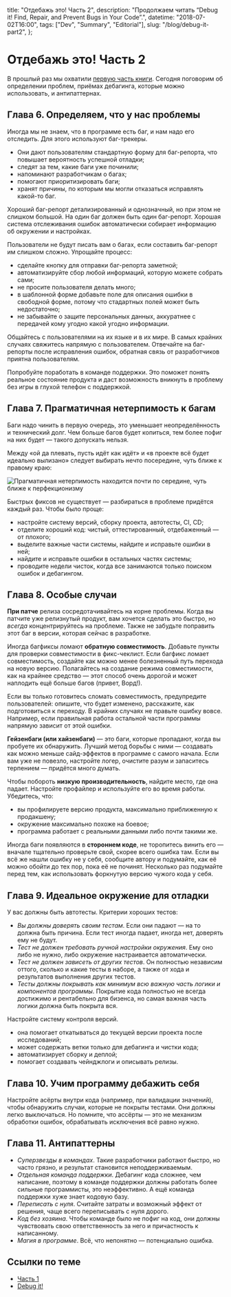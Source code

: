   title: "Отдебажь это! Часть 2",
  description: "Продолжаем читать “Debug it! Find, Repair, and Prevent Bugs in Your Code”.",
  datetime: "2018-07-02T16:00",
  tags: ["Dev", "Summary", "Editorial"],
  slug: "/blog/debug-it-part2",
};

# Отдебажь это! Часть 2

В прошлый раз мы охватили [первую часть книги](/blog/debug-it/). Сегодня поговорим об определении проблем, приёмах дебагинга, которые можно использовать, и антипаттернах.

## Глава 6. Определяем, что у нас проблемы

Иногда мы не знаем, что в программе есть баг, и нам надо его отследить. Для этого используют баг-трекеры.

- Они дают пользователям стандартную форму для баг-репорта, что повышает вероятность успешной отладки;
- следят за тем, какие баги уже починили;
- напоминают разработчикам о багах;
- помогают приоритизировать баги;
- хранят причины, по которым мы могли отказаться исправлять какой-то баг.

Хороший баг-репорт детализированный и однозначный, но при этом не слишком большой. На один баг должен быть один баг-репорт. Хорошая система отслеживания ошибок автоматически собирает информацию об окружении и настройках.

Пользователи не будут писать вам о багах, если составить баг-репорт им слишком сложно. Упрощайте процесс:

- сделайте кнопку для отправки баг-репорта заметной;
- автоматизируйте сбор любой информаций, которую можете собрать сами;
- не просите пользователя делать много;
- в шаблонной форме добавьте поле для описания ошибки в свободной форме, потому что стадартных полей может быть недостаточно;
- не забывайте о защите персональных данных, аккуратнее с передачей кому угодно какой угодно информации.

Общайтесь с пользователями на их языке и в их мире. В самых крайних случаях свяжитесь напрямую с пользователем. Отвечайте на баг-репорты после исправления ошибок, обратная связь от разработчиков приятна пользователям.

Попробуйте поработать в команде поддержки. Это поможет понять реальное состояние продукта и даст возможность вникнуть в проблему без игры в глухой телефон с поддержкой.

## Глава 7. Прагматичная нетерпимость к багам

Баги надо чинить в первую очередь, это уменьшает неопределённость и технический долг. Чем больше багов будет копиться, тем более пофиг на них будет — такого допускать нельзя.

Между «ой да плевать, пусть идёт как идёт» и «в проекте всё будет идеально вылизано» следует выбирать нечто посередине, чуть ближе к правому краю:

![Прагматичная нетерпимость находится почти по середине, чуть ближе к перфекционизму](/img/blog/zero-tolerance.jpg)

Быстрых фиксов не существует — разбираться в проблеме придётся каждый раз. Чтобы было проще:

- настройте систему версий, сборку проекта, автотесты, CI, CD;
- отделите хороший код: чистый, оттестированный, отдебаженный — от плохого;
- выделите важные части системы, найдите и исправьте ошибки в ней;
- найдите и исправьте ошибки в остальных частях системы;
- проводите недели чисток, когда все занимаются только поиском ошибок и дебагингом.

## Глава 8. Особые случаи

**При патче** релиза сосредотачивайтесь на корне проблемы. Когда вы патчите уже релизнутый продукт, вам хочется сделать это быстро, но _всегда_ концентрируйтесь на проблеме. Также не забудьте поправить этот баг в версии, которая сейчас в разработке.

Иногда багфиксы ломают **обратную совместимость**. Добавьте пункты для проверки совместимости в фикс-чеклист. Если багфикс ломает совместимость, создайте как можно менее болезненный путь перехода на новую версию. Полагайтесь на создание режима совместимости, как на крайнее средство — этот способ очень дорогой и может наплодить ещё больше багов (привет, Ворд!).

Если вы только готовитесь сломать совместимость, предупредите пользователей: опишите, что будет изменено, расскажите, как подготовиться к переходу. В крайних случаях не правьте ошибку вовсе. Например, если правильная работа остальной части программы напрямую зависит от этой ошибки.

**Гейзенбаги (или хайзенбаги)** — это баги, которые пропадают, когда вы пробуете их обнаружить. Лучший метод борьбы с ними — создавать как можно меньше сайд-эффектов в программе с самого начала. Если вам уже не повезло, настройте логер, очистите разум и запаситесь терпением — придётся много думать.

Чтобы побороть **низкую производительность**, найдите место, где она падает. Настройте профайлер и используйте его во время работы. Убедитесь, что:

- вы профилируете версию продукта, максимально приближенную к продакшену;
- окружение максимально похоже на боевое;
- программа работает с реальными данными либо почти такими же.

Иногда баги появляются в **стороннем коде**, не торопитесь винить его — вначале тщательно проверьте свой, скорее всего ошибка там. Если вы всё же нашли ошибку не у себя, сообщите автору и подумайте, как её можно обойти до тех пор, пока её не починят. Несколько раз подумайте перед тем, как использовать форкнутую версию чужого кода у себя.

## Глава 9. Идеальное окружение для отладки

У вас должны быть автотесты. Критерии хороших тестов:

- _Вы должны доверять своим тестам_. Если они падают — на то должна быть причина. Если тест иногда падает, иногда нет, доверять ему не будут.
- _Тест не должен требовать ручной настройки окружения_. Ему оно либо не нужно, либо окружение настраивается автоматически.
- _Тест не должен зависеть от других тестов_. Он полностью независим оттого, сколько и какие тесты в наборе, а также от хода и результатов выполнения других тестов.
- _Тесты должны покрывать как минимум всю важную часть логики и компонентов программы_. Покрытие кода полностью не всегда достижимо и рентабельно для бизенса, но самая важная часть логики должна быть покрыта вся.

Настройте систему контроля версий.

- она помогает откатываться до текущей версии проекта после исследований;
- может содержать ветки только для дебагинга и чистки кода;
- автоматизирует сборку и деплой;
- помогает создавать чейнджлоги и описывать релизы.

## Глава 10. Учим программу дебажить себя

Настройте асёрты внутри кода (например, при валидации значений), чтобы обнаружить случаи, которые не покрыты тестами. Они должны легко выключаться. Но помните, что ассёрты — это не механизм обработки ошибок, обрабатывать исключения всё равно нужно.

## Глава 11. Антипаттерны

- _Суперзвезды в командах_. Такие разработчики работают быстро, но часто грязно, и результат становится неподдерживаемым.
- _Отдельная команда поддержки_. Дебагинг кода сложнее, чем написание, поэтому в команде поддержки должны работать более сильные программисты, это неэффективно. А ещё команда поддержки хуже знает кодовую базу.
- _Переписать с нуля_. Считайте затраты и возможный эффект от решения, чаще всего переписывать с нуля дорого.
- _Код без хозяина_. Чтобы команде было не пофиг на код, они должны чувствовать свою ответственность за него и причастность к написанному.
- _Магия в программе_. Всё, что непонятно — потенциально ошибка.

## Ссылки по теме

- [Часть 1](/blog/debug-it/)
- [Debug it!](https://www.amazon.com/Debug-Repair-Prevent-Pragmatic-Programmers/dp/193435628X)

